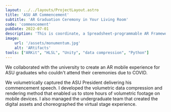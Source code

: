 ```yaml
---
layout: ../../layouts/ProjectLayout.astro
title: 'ASU AR Commencement'
subtitle: 'AR Graduation Ceremony in Your Living Room'
code: 'commencement'
pubDate: 2022-07-01
description: 'This is coordinate, a Spreadsheet-programmable AR Framework for Immersive Map-based Visualizations'
image:
    url: '/assets/monumentum.jpg' 
    alt: 'ARtifacts'
tools: ["ARKit", "HLSL", "Unity", "data compression", "Python"]
---
```


We collaborated with the university to create an AR mobile experience for ASU graduates who couldn't attend their ceremonies due to COVID.

We volumetrically captured the ASU President delivering his commencement speech. I developed the volumetric data compression and rendering method that enabled us to store hours of volumetric footage on mobile devices. I also managed the undergraduate team that created the digital assets and choreographed the virtual stage experience.